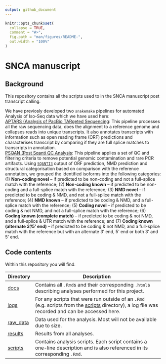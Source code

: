 ```yaml
---
output: github_document
---
```


<!-- README.md is generated from README.Rmd. Please edit that file -->

```r
knitr::opts_chunk$set(
  collapse = TRUE,
  comment = "#>",
  fig.path = "man/figures/README-",
  out.width = "100%"
)
```

# SNCA manuscript

## Background
This repository contains all the scripts used to in the SNCA manuscript post transcript calling. 

We have previosly developed two `snakemake` pipelines for automated Analysis of Iso-Seq data which we have used here:
<br>
[APTARS (Analysis of PacBio TARgeted Sequencing](https://github.com/sid-sethi/APTARS): This pipeline processes all the raw sequencing data, does the alignment to a reference genome and collapses reads into unique transcripts. It also annotates transcripts with information such as open reading frame (ORF) predictions and characterises transcript by comparing if they are full splice matches to transcripts in annotation. 
<br>
[PSQAN (Post Sqanti QC Analysis](https://github.com/sid-sethi/PSQAN): This pipeline applies a set of QC and filtering criteria to remove potential genomic contamination and rare PCR artifacts. Using [`SQANTI3`](https://github.com/ConesaLab/SQANTI3) output of ORF prediction, NMD prediction and structural categorisation based on comparison with the reference annotation, we grouped the identified isoforms into the following categories: (1) __Non-coding novel__ – if predicted to be non-coding and not a full-splice match with the reference; (2) __Non-coding known__ – if predicted to be non-coding and a full-splice match with the reference; (3) __NMD novel__ – if predicted to be coding & NMD, and not a full-splice match with the reference; (4) __NMD known__ – if predicted to be coding & NMD, and a full-splice match with the reference; (5) __Coding novel__ – if predicted to be coding & not NMD, and not a full-splice match with the reference; (6) __Coding known (complete match)__ – if predicted to be coding & not NMD, and a full-splice & UTR match with the reference; and (7) __Coding known (alternate 3’/5’ end)__ – if predicted to be coding & not NMD, and a full-splice match with the reference but with an alternate 3’ end, 5’ end or both 3’ and 5’ end.


## Code contents

Within this repository you will find:

| Directory | Description |
| --------- | --------------------------------------------------------------------------- |
| [docs](docs) | Contains all `.Rmd`s and their corresponding `.html`s describing analyses performed for this project. |
| [logs](logs) | For any scripts that were run outside of an `.Rmd` (e.g. scripts from the [scripts](scripts) directory), a log file was recorded and can be accessed here. |
| [raw_data](raw_data)| Data used for the analysis. Most will not be available due to size. |
| [results](results) | Results from all analyses. |
| [scripts](scripts) | Contains analysis scripts. Each script contains a one-line description and is also referenced in its corresponding `.Rmd`. |